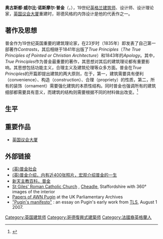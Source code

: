 {{Infobox architect
|name                 = 奥古斯都·威尔比·诺斯摩尔·普金<br>Augustus Welby Northmore Pugin
|image                = Augustus Welby Northmore Pugin from NPG.jpg
|caption              =
|birth_date           = {{birth date|df=yes|1812|03|01|}}
|birth_place          = {{UK}}[[倫敦|倫敦]][[布盧姆茨伯里|布盧姆茨伯里]]
|death_date           = {{death_date and age|df=yes|1852|09|14|1812|03|01|}}
|death_place          = {{UK}}[[肯特郡|肯特郡]][[拉姆斯蓋特|拉姆斯蓋特]]
|alma_mater           =
|practice             =
|significant_buildings= [[西敏宮|西敏宮]]
|significant_projects =
|significant_design   = 許多[[維多利亞式|維多利亞式]]教堂
|awards               =
}}
'''奥古斯都·威尔比·诺斯摩尔·普金'''（{{Lang-en|Augustus Welby Northmore Pugin}}，{{bd|1812年|3月1日|1852年|9月14日|}}），19世纪[[英格兰|英格兰]][[建筑师|建筑师]]、设计师、设计理论家，[[英国议会大厦|英国议会大厦]]重建时，哥德风格的内饰设计是他的代表作之一。

== 著作及思想 ==
普金作为19世纪英国重要的建筑理论家，在23岁时（1835年）即发表了自己第一部著作''Contrasts''，其后相继于1841年出版了''True Principles''（''The True Principles of Pointed or Christian Architecture''）和1843年的''Apology''。其中，''True Principles''作为普金最重要的著作，其思想对其后的建筑理论都有重要影响。其思想包括功能主义，合理主义及建筑伦理等众多方面。普金在''True Principles''的开篇即提出建筑的两大原则，在于，第一，建筑需要具有便利（convenience）、构造（construction）、合理（propriety）的性质，第二，所有的装饰（ornament）需要强化建筑的本质性结构。同时普金也强调所有的建筑细部都需要具有意义，而建筑的结构则需要根据不同的材料做出改变。<ref>{{cite book ||title=The True Principles of Pointed or Christian Architecture |url=https://archive.org/details/trueprinciplesof00pugi_1 |author1=A. Welby Pugin |editor=John Grant |date=1895 |location=31 George IV. Bridge, Edinburgh |page=[https://archive.org/details/trueprinciplesof00pugi_1/page/n14 1]}}</ref>

== 生平 ==
==重要作品==
* [[英国议会大厦|英国议会大厦]]
== 外部链接 ==
* [https://web.archive.org/web/20070711024621/http://www.pugin-society.1to1.org/index.html (英)普金社会]
* [http://www.pugin.com (英)普金介绍，内有近400张照片，宏观介绍普金的一生] {{Wayback|url=http://www.pugin.com/ |date=20140110164659 }}
* [http://www.newadvent.org/cathen/12558b.htm 新天主教百科，普金] {{Wayback|url=http://www.newadvent.org/cathen/12558b.htm |date=20210126071538 }}
* [http://www.bbc.co.uk/stoke/360/stgiles/index.shtml St Giles' Roman Catholic Church] {{Wayback|url=http://www.bbc.co.uk/stoke/360/stgiles/index.shtml |date=20210308095355 }}, [[Cheadle,_Staffordshire|Cheadle]], Staffordshire with 360° images of the interior
* [http://www.portcullis.parliament.uk/DServe/dserve.exe?dsqIni=Dserve.ini&dsqApp=Archive&dsqDb=Catalog&dsqSearch=RefNo=='PUG'&dsqCmd=Show.tcl Papers of AWN Pugin]{{Webarchive|url=http://webarchive.parliament.uk/20110714222350/http://www.portcullis.parliament.uk/DServe/dserve.exe?dsqIni=Dserve.ini&dsqApp=Archive&dsqDb=Catalog&dsqSearch=RefNo=='PUG'&dsqCmd=Show.tcl |date=2011-07-14 }} at the UK Parliamentary Archives
* [http://entertainment.timesonline.co.uk/tol/arts_and_entertainment/the_tls/tls_selections/commentary/article2306065.ece "Pugin's manifesto"] {{Wayback|url=http://entertainment.timesonline.co.uk/tol/arts_and_entertainment/the_tls/tls_selections/commentary/article2306065.ece |date=20110616051533 }}: an essay on Pugin's early work from [http://www.the-tls.co.uk TLS]{{Wayback|url=http://www.the-tls.co.uk/ |date=20190219012838 }}, August 1 2007.

{{Authority control}}
{{DEFAULTSORT:Pugin, Augustus}}
[[Category:英国建筑师|Category:英国建筑师]]
[[Category:哥德復興式建築师|Category:哥德復興式建築师]]
[[Category:法國裔英格蘭人|Category:法國裔英格蘭人]]